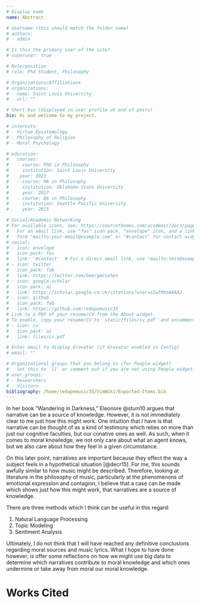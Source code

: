 ```yaml
---
# Display name
name: Abstract

# Username (this should match the folder name)
# authors:
# - admin

# Is this the primary user of the site?
# superuser: true

# Role/position
# role: Phd Student, Philosophy

# Organizations/Affiliations
# organizations:
# - name: Saint Louis University
#   url: ""

# Short bio (displayed in user profile at end of posts)
bio: Hi and welcome to my project. 

# interests:
# - Virtue Epistemology
# - Philosophy of Religion
# - Moral Psychology

# education:
#   courses:
#   - course: PhD in Philosophy
#     institution: Saint Louis University
#    year: 2023
#   - course: MA in Philosophy
#     institution: Oklahoma State University
#     year: 2017
#   - course: BA in Philosophy
#     institution: Seattle Pacific University
#     year: 2015

# Social/Academic Networking
# For available icons, see: https://sourcethemes.com/academic/docs/page-builder/#icons
#   For an email link, use "fas" icon pack, "envelope" icon, and a link in the
#   form "mailto:your-email@example.com" or "#contact" for contact widget.
# social:
# - icon: envelope
#   icon_pack: fas
#   link: '#contact'  # For a direct email link, use "mailto:test@example.org".
# - icon: twitter
#   icon_pack: fab
#   link: https://twitter.com/GeorgeCushen
# - icon: google-scholar
#   icon_pack: ai
#   link: https://scholar.google.co.uk/citations?user=sIwtMXoAAAAJ
# - icon: github
#   icon_pack: fab
#   link: https://github.com/redapemusic35
# Link to a PDF of your resume/CV from the About widget.
# To enable, copy your resume/CV to `static/files/cv.pdf` and uncomment the lines below.
# - icon: cv
#   icon_pack: ai
#   link: files/cv.pdf

# Enter email to display Gravatar (if Gravatar enabled in Config)
# email: ""

# Organizational groups that you belong to (for People widget)
#   Set this to `[]` or comment out if you are not using People widget.
# user_groups:
# - Researchers
# - Visitors
bibliography: /home/redapemusic35/VimWiki/Exported-Items.bib
---
```


In her book “Wandering in
Darkness,” Eleonore @stum10 argues that
narrative can be a source of knowledge.
However, it is not immediately clear to me
just how this might work. One intuition that I have is
that narrative can be thought of as a kind of
testimony which relies on more than just our
cognitive faculties, but our conative ones as
well. As such, when it comes to moral knowledge, we not only care about what an agent knows, but we also care about how they feel in a given circumstance. 

On this later point, narratives are important because they effect the way a subject feels in a hypothetical situation [@decr15]. For me, this sounds awfully similar to how music might be described. Therefore, looking at literature in the philosophy
of music, particularly at the phenomenons of
emotional expression and contagion, I believe
that a case can be made which shows just how
this might work, that narratives are a source
of knowledge.

There are three methods which I think can be useful in this regard:

1. Natural Language Processing
2. Topic Modeling
3. Sentiment Analysis

Ultimately, I do not think that I will have reached any definitive conclusions regarding moral sources and music lyrics. What I hope to have done however, is offer some reflections on how we might use big data to determine which narratives contribute to moral knowledge and which ones undermine or take away from moral our moral knowledge.

# Works Cited
